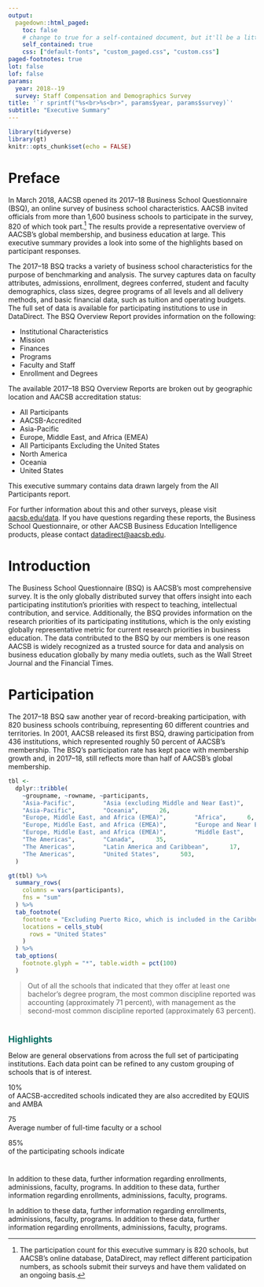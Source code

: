 ```yaml
---
output:
  pagedown::html_paged:
    toc: false
    # change to true for a self-contained document, but it'll be a litte slower for Pandoc to render
    self_contained: true
    css: ["default-fonts", "custom_paged.css", "custom.css"]
paged-footnotes: true
lot: false
lof: false
params:
  year: 2018--19
  survey: Staff Compensation and Demographics Survey
title: '`r sprintf("%s<br>%s<br>", params$year, params$survey)`'
subtitle: "Executive Summary"
---
```


```r
library(tidyverse)
library(gt) 
knitr::opts_chunk$set(echo = FALSE) 
```

# Preface {-}

In March 2018, AACSB opened its 2017–18 Business School Questionnaire (BSQ), an online survey of business school characteristics. AACSB invited officials from more than 1,600 business schools to participate in the survey, 820 of which took part.[^1] The results provide a representative overview of AACSB's global membership, and business education at large. This executive summary provides a look into some of the highlights based on participant responses.  

The 2017–18 BSQ tracks a variety of business school characteristics for the purpose of benchmarking and analysis. The survey captures data on faculty attributes, admissions, enrollment, degrees conferred, student and faculty demographics, class sizes, degree programs of all levels and all delivery methods, and basic financial data, such as tuition and operating budgets. The full set of data is available for participating institutions to use in DataDirect. The BSQ Overview Report provides information on the following:  

* Institutional Characteristics  
* Mission  
* Finances  
* Programs  
* Faculty and Staff  
* Enrollment and Degrees  

The available 2017–18 BSQ Overview Reports are broken out by geographic location and AACSB
accreditation status:  

* All Participants  
* AACSB-Accredited  
* Asia-Pacific  
* Europe, Middle East, and Africa (EMEA)  
* All Participants Excluding the United States  
* North America  
* Oceania  
* United States  

This executive summary contains data drawn largely from the All Participants report.  

For further information about this and other surveys, please visit [aacsb.edu/data](https://www.aacsb.edu/data). If you have questions regarding these reports, the Business School Questionnaire, or other AACSB Business Education Intelligence products, please contact [datadirect@aacsb.edu](mailto:datadirect@aacsb.edu).

[^1]: The participation count for this executive summary is 820 schools, but AACSB's online database, DataDirect, may reflect different participation numbers, as schools submit their surveys and have them validated on an ongoing basis. 

# Introduction {-}

The Business School Questionnaire (BSQ) is AACSB's most comprehensive survey. It is the
only globally distributed survey that offers insight into each participating institution's priorities with respect to teaching, intellectual contribution, and service. Additionally, the BSQ provides information on the research priorities of its participating institutions, which is the only existing globally representative metric for current research priorities in business education. The data contributed to the BSQ by our members is one reason AACSB is widely recognized as a trusted source for data and analysis on business education globally by many media outlets, such as the Wall Street Journal and the Financial Times.

# Participation {-}

The 2017–18 BSQ saw another year of record-breaking participation, with 820 business schools contribuing, representing 60 different countries and territories. In 2001, AACSB released its first BSQ, drawing participation from 436 institutions, which represented roughly 50 percent of AACSB's membership. The BSQ's participation rate has kept pace with membership growth and, in 2017–18, still reflects more than half of AACSB's global membership.

```r
tbl <- 
  dplyr::tribble(
    ~groupname, ~rowname, ~participants,
    "Asia-Pacific",        "Asia (excluding Middle and Near East)",      76,   
    "Asia-Pacific",        "Oceania",      26,   
    "Europe, Middle East, and Africa (EMEA)",        "Africa",      6,  
    "Europe, Middle East, and Africa (EMEA)",        "Europe and Near East",      136,  
    "Europe, Middle East, and Africa (EMEA)",        "Middle East",      21,  
    "The Americas",        "Canada",      35,
    "The Americas",        "Latin America and Caribbean",      17,
    "The Americas",        "United States",      503,
  )

gt(tbl) %>% 
  summary_rows(
    columns = vars(participants),
    fns = "sum"
  ) %>% 
  tab_footnote(
    footnote = "Excluding Puerto Rico, which is included in the Caribbean numbers",
    locations = cells_stub(
      rows = "United States"
    )
  ) %>% 
  tab_options(
    footnote.glyph = "*", table.width = pct(100)
  )  
```

>Out of all the schools that indicated that they offer at least one bachelor’s degree program, the most common discipline reported was accounting (approximately 71 percent), with management as the second-most common discipline reported (approximately 63 percent).

# {-} 

<div id="main">
[**Highlights**]{style="color: #006E62;font-size:large;"}  

Below are general observations from across the full set of participating institutions. Each data point can be refined to any custom grouping of schools that is of interest.
</div> 

<div id="aside" class="aside">
10%  
of AACSB-accredited schools indicated they are also accredited by EQUIS and AMBA  

75  
Average number of full-time faculty or a school

85%  
of the participating schools indicate
</div> 

# {-}

<div id="left" class="narrow-column">
  In addition to these data, further information regarding enrollments, adminissions, faculty, programs.
In addition to these data, further information regarding enrollments, adminissions, faculty, programs.
</div>  
<div id="right" class="wide-column">
  In addition to these data, further information regarding enrollments, adminissions, faculty, programs.
In addition to these data, further information regarding enrollments, adminissions, faculty, programs.
</div>



